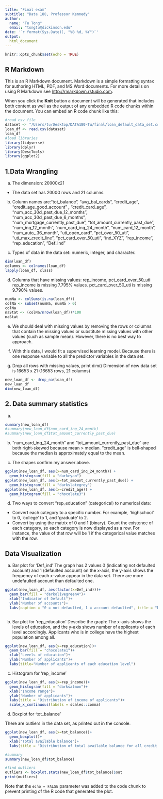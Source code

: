 ```yaml
---
title: "Final exam"
subtitle: "Data 180, Professor Kennedy"
author: 
  name: "Tu Tong"
  email: "tongtu@dickinson.edu"
date: '`r format(Sys.Date(), "%B %d, %Y")`'
output: 
  html_document
---
```


```r
knitr::opts_chunk$set(echo = TRUE)
```

## R Markdown

This is an R Markdown document. Markdown is a simple formatting syntax for authoring HTML, PDF, and MS Word documents. For more details on using R Markdown see <http://rmarkdown.rstudio.com>.

When you click the **Knit** button a document will be generated that includes both content as well as the output of any embedded R code chunks within the document. You can embed an R code chunk like this:

```r
#read csv file
dataset <- "/Users/tu/Desktop/DATA180-Tu/final/loan_default_data_set.csv"
loan_df <- read.csv(dataset) 
loan_df
#load libraries
library(tidyverse)
library(dplyr)
library(DescTools)
library(ggplot2)
```

## 1.Data Wrangling

a) The dimension: 20000x21
- The data set has 20000 rows and 21 columns

b) Column names are:"tot_balance", "avg_bal_cards", "credit_age", "credit_age_good_account" , "credit_card_age", "num_acc_30d_past_due_12_months", "num_acc_30d_past_due_6_months", "num_mortgage_currently_past_due", "tot_amount_currently_past_due", "num_inq_12_month", "num_card_inq_24_month", "num_card_12_month",   "num_auto_.36_month", "uti_open_card", "pct_over_50_uti", "uti_max_credit_line", "pct_card_over_50_uti", "ind_XYZ", "rep_income", "rep_education", "Def_ind"

c) Types of data in the data set: numeric, integer, and character.

```r
dim(loan_df)
columns <- colnames(loan_df)
lapply(loan_df, class)
```

d) Columns that have missing values: rep_income, pct_card_over_50_uti
rep_income is missing 7.795% values.
pct_card_over_50_uti is missing 9.790% values.
```r
numNa <- colSums(is.na(loan_df))
colNa <- subset(numNa, numNa > 0)
colNa
naStat <- (colNa/nrow(loan_df))*100
naStat
```

e) We should deal with missing values by removing the rows or columns that contain the missing values or substitute missing values with other values (such as sample mean). However, there is no best way to approach.

f) With this data, I would fit a supervised learning model. Because there is one response variable to all the predictor variables in the data set.

g) Drop all rows with missing values, print dim()
Dimension of new data set is 16653 x 21 (16653 rows, 21 columns)
```r
new_loan_df <- drop_na(loan_df)
new_loan_df
dim(new_loan_df)
```

## 2. Data summary statistics

a)
```r
summary(new_loan_df)
#summary(new_loan_df$num_card_inq_24_month)
#summary(new_loan_df$tot_amount_currently_past_due)
```

b) "num_card_inq_24_month" and "tot_amount_currently_past_due" are both right-skewed because mean > median.
"credit_age" is bell-shaped because the median is approximately equal to the mean.

c) The shapes confirm my answer above.
```r
ggplot(new_loan_df, aes(x=num_card_inq_24_month)) +
  geom_histogram(fill = "darkcyan")
ggplot(new_loan_df, aes(x=tot_amount_currently_past_due)) +
  geom_histogram(fill = "darkslategrey")
ggplot(new_loan_df, aes(x=credit_age)) +
  geom_histogram(fill = "chocolate3")
```

d) Two ways to convert "rep_education" (categorical) to numerical data:
- Convert each category to a specific number. For example, 'highschool' to 0, 'college' to 1, and 'graduate' to 2.
- Convert by using the matrix of 0 and 1 (binary). Count the existence of each category, so each category is now displayed as a row. For instance, the value of that row will be 1 if the categorical value matches with the row.

## Data Visualization

a) Bar plot for 'Def_ind'
The graph has 2 values 0 (indicating not defaulted account) and 1 (defaulted account) on the x-axis, the y-axis shows the frequency of each x-value appear in the data set. There are more undefaulted account than defaulted one.
```r
ggplot(new_loan_df, aes(factor(x=Def_ind)))+
  geom_bar(fill = "darkolivegreen4")+
  xlab("Indicator of Default")+
  ylab("Number of accounts")+
  labs(caption = "0 = not defaulted, 1 = account defaulted", title = "Number of accounts based on the indicator of default")
  
```

b) Bar plot for 'rep_education'
Describe the graph: The x-axis shows the levels of education, and the y-axis shows number of applicants of each level accordingly. Applicants who is in college have the highest population among all.
```r
ggplot(new_loan_df, aes(x=rep_education))+
  geom_bar(fill = "chocolate1")+
  xlab("Levels of education")+
  ylab("Number of applicants")+
  labs(title="Number of applicants of each education level")
```

c) Histogram for 'rep_income'

```r
ggplot(new_loan_df, aes(x=rep_income))+
  geom_histogram(fill = "darksalmon")+
  xlab("Income range")+
  ylab("Number of applicants")+
  labs(title = "Distribution of income of applicants")+
  scale_x_continuous(labels = scales::comma)
```

d) Boxplot for 'tot_balance'

There are outliers in the data set, as printed out in the console.

```r
ggplot(new_loan_df, aes(x=tot_balance))+
  geom_boxplot()+
  xlab("Total available balance")+
  labs(title = "Distribution of total available balance for all credit products")

#summary
summary(new_loan_df$tot_balance) 

#find outliers
outliers <- boxplot.stats(new_loan_df$tot_balance)$out
print(outliers)

```
Note that the `echo = FALSE` parameter was added to the code chunk to prevent printing of the R code that generated the plot.
